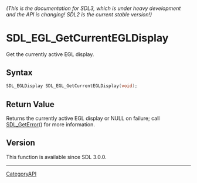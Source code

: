 ====== (This is the documentation for SDL3, which is under heavy development and the API is changing! SDL2 is the current stable version!) ======
= SDL_EGL_GetCurrentEGLDisplay =

Get the currently active EGL display.

== Syntax ==

<syntaxhighlight lang='c'>
SDL_EGLDisplay SDL_EGL_GetCurrentEGLDisplay(void);
</syntaxhighlight>

== Return Value ==

Returns the currently active EGL display or NULL on failure; call
[[SDL_GetError]]() for more information.

== Version ==

This function is available since SDL 3.0.0.

----
[[CategoryAPI]]


